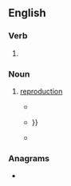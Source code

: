 ==English==

===Verb===
{{head|en|verb form}}

# {{present participle of|en|reproduce|nocat=1}}

===Noun===
{{en-noun|-|s}}

# {{lb|en|nonstandard|_|in the plural}} [[reproduction]]
#* {{quote-book|en|year=1996|title=Acta Theriologica|page=48|publisher=Pańtswowe Wydawn. Naukowe|passage=Juvenile and adult individuals of both sexes were considered '''reproducings''' in accordance with Amaya et al. (1979)}}
#* {{quote-book|en|year=2005|first=Heidi|last=Nast|first2=Steve|last2=Pile|title=Places Through the Body|publisher=Routledge|isbn=9781134682041|page=309|passage=It is important to note, here, that we are not thinking of social production only in  terms of political economy at this point, so that social production includes exchanges, circulations, consumings, refusals, and '''reproducings''' of all kinds, and that social&nbsp;{{...}}}}
#* {{quote-book|en|year=2013|first=Ulrich E.|last=Stegmann|title=Animal Communication Theory: Information and Influence|publisher=Cambridge University Press|isbn=9781107354890|page=140|passage=Understanding why a correlation persists, what kind of endurings or cyclings or  '''reproducings''' are accounting for it, can of course be a huge help in trying to  project the more exact path or paths that a correlation will take, hence in reading  signs.}}

===Anagrams===
* {{anagrams|en|a=cdeginoprru|proceduring}}